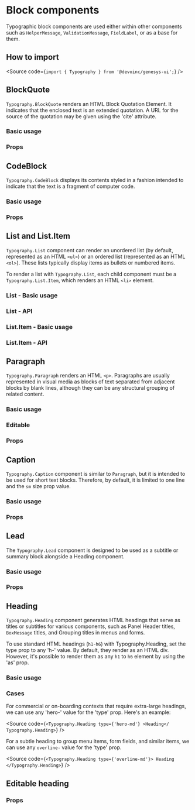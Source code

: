 

<Meta title="Components/Text/Typography/Block" />

# Block components

Typographic block components are used either within other components such as
`HelperMessage`, `ValidationMessage`, `FieldLabel`, or as a base for them.

## How to import

<Source code={`import { Typography } from '@devoinc/genesys-ui';`} />

## BlockQuote

`Typography.BlockQuote` renders an HTML Block Quotation Element. It indicates
that the enclosed text is an extended quotation. A URL for the source of the
quotation may be given using the 'cite' attribute.

### Basic usage

<Canvas of={BlockQuoteStories.BaseBlockQuote} />

### Props

<ArgTypes of={BlockQuoteStories} />

## CodeBlock

`Typography.CodeBlock` displays its contents styled in a fashion intended to
indicate that the text is a fragment of computer code.

### Basic usage

<Canvas of={CodeBlockStories.BaseCodeBlock} />

### Props

<ArgTypes of={CodeBlockStories} />

## List and List.Item

`Typography.List` component can render an unordered list (by default,
represented as an HTML `<ul>`) or an ordered list (represented as an HTML
`<ol>`). These lists typically display items as bullets or numbered items.

To render a list with `Typography.List`, each child component must be a
`Typography.List.Item`, which renders an HTML `<li>` element.

### List - Basic usage

<Canvas of={ListStories.BaseList} />

### List - API

<ArgTypes of={ListStories} />

### List.Item - Basic usage

<Canvas of={ListItemStories.BaseListItem} />

### List.Item - API

<ArgTypes of={ListItemStories} />

## Paragraph

`Typography.Paragraph` renders an HTML `<p>`. Paragraphs are usually represented
in visual media as blocks of text separated from adjacent blocks by blank lines,
although they can be any structural grouping of related content.

### Basic usage

<Canvas of={ParagraphStories.BaseParagraph} />

### Editable

<Canvas of={ParagraphStories.ParagraphEditable} />

### Props

<ArgTypes of={ParagraphStories} />

## Caption

`Typography.Caption` component is similar to `Paragraph`, but it is intended to
be used for short text blocks. Therefore, by default, it is limited to one line
and the `sm` size prop value.

### Basic usage

<Canvas of={CaptionStories.BaseCaption} />

### Props

<ArgTypes of={CaptionStories} />

## Lead

The `Typography.Lead` component is designed to be used as a
subtitle or summary block alongside a Heading component.

### Basic usage

<Canvas of={LeadStories.BaseLead} />

### Props

<ArgTypes of={LeadStories} />

## Heading

`Typography.Heading` component generates HTML headings that serve as titles or
subtitles for various components, such as Panel Header titles, `BoxMessage`
titles, and Grouping titles in menus and forms.

To use standard HTML headings (`h1`-`h6`) with Typography.Heading, set the type
prop to any 'h-' value. By default, they render as an HTML div. However, it's
possible to render them as any `h1` to `h6` element by using the 'as' prop.

### Basic usage

<Canvas of={HeadingStories.BaseHeading} />

### Cases

For commercial or on-boarding contexts that require extra-large headings, we can
use any 'hero-' value for the 'type' prop. Here's an example:

<Source
  code={`<Typography.Heading type={'hero-md'} >Heading</ Typography.Heading>`}
/>

For a subtle heading to group menu items, form fields, and similar items, we can
use any `overline-` value for the 'type' prop.

<Source code={`
<Typography.Heading type={'overline-md'}>
  Heading
</Typography.Heading>
`} />

## Editable heading

<Canvas of={HeadingStories.HeadingEditable} />

### Props

<ArgTypes of={HeadingStories} />
